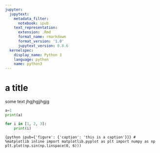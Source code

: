 ```yaml
---
jupyter:
  jupytext:
    metadata_filter:
      notebook: ipub
    text_representation:
      extension: .Rmd
      format_name: rmarkdown
      format_version: '1.0'
      jupytext_version: 0.8.6
  kernelspec:
    display_name: Python 3
    language: python
    name: python3
---
```

# a title

some text jhgjhgjjhgjg


```python
a=1
print(a)
```

```python
for i in [1, 2, 3]:
    print(i)
```

```{python ipub={'figure': {'caption': 'this is a caption'}}}
# %matplotlib inline
import matplotlib.pyplot as plt
import numpy as np
plt.plot(np.sin(np.linspace(0, 6)))
```

```python

```
